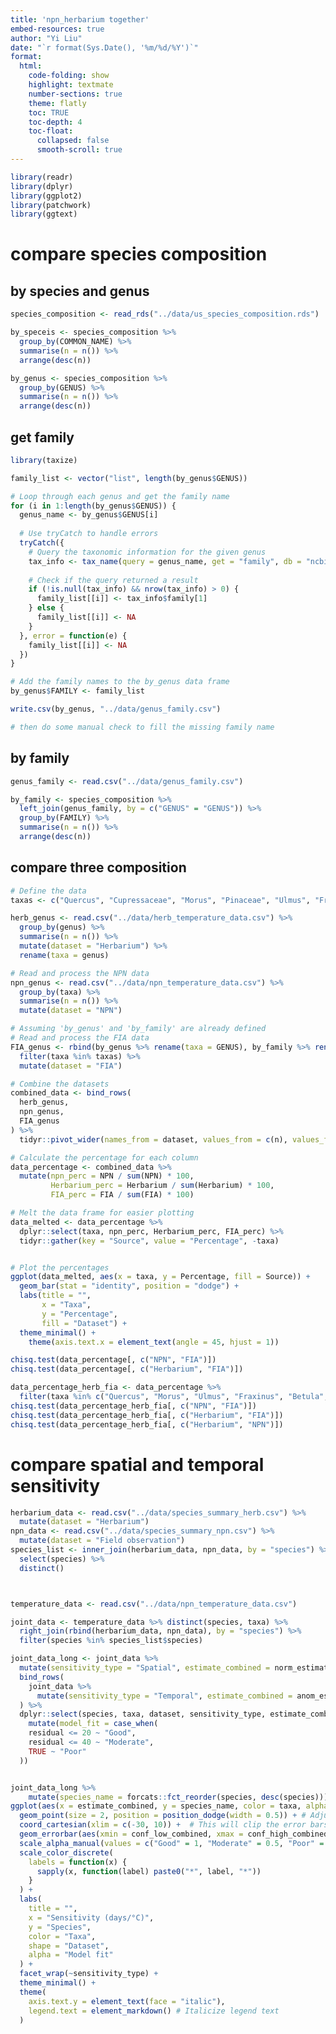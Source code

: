 ```yaml
---
title: 'npn_herbarium together'
embed-resources: true
author: "Yi Liu"
date: "`r format(Sys.Date(), '%m/%d/%Y')`"
format:
  html:
    code-folding: show
    highlight: textmate
    number-sections: true
    theme: flatly
    toc: TRUE
    toc-depth: 4
    toc-float:
      collapsed: false
      smooth-scroll: true
---
```

```r
library(readr)
library(dplyr)
library(ggplot2)
library(patchwork)
library(ggtext)
```

# compare species composition

## by species and genus
```r
species_composition <- read_rds("../data/us_species_composition.rds")

by_speceis <- species_composition %>%
  group_by(COMMON_NAME) %>%
  summarise(n = n()) %>%
  arrange(desc(n))

by_genus <- species_composition %>%
  group_by(GENUS) %>%
  summarise(n = n()) %>%
  arrange(desc(n)) 
```

## get family
```r
library(taxize)

family_list <- vector("list", length(by_genus$GENUS))

# Loop through each genus and get the family name
for (i in 1:length(by_genus$GENUS)) {
  genus_name <- by_genus$GENUS[i]
  
  # Use tryCatch to handle errors
  tryCatch({
    # Query the taxonomic information for the given genus
    tax_info <- tax_name(query = genus_name, get = "family", db = "ncbi")
    
    # Check if the query returned a result
    if (!is.null(tax_info) && nrow(tax_info) > 0) {
      family_list[[i]] <- tax_info$family[1]
    } else {
      family_list[[i]] <- NA
    }
  }, error = function(e) {
    family_list[[i]] <- NA
  })
}

# Add the family names to the by_genus data frame
by_genus$FAMILY <- family_list

write.csv(by_genus, "../data/genus_family.csv")

# then do some manual check to fill the missing family name
```

## by family
```r
genus_family <- read.csv("../data/genus_family.csv")

by_family <- species_composition %>%
  left_join(genus_family, by = c("GENUS" = "GENUS")) %>%
  group_by(FAMILY) %>%
  summarise(n = n()) %>%
  arrange(desc(n))
```

## compare three composition

```r
# Define the data
taxas <- c("Quercus", "Cupressaceae", "Morus", "Pinaceae", "Ulmus", "Fraxinus", "Betula", "Acer", "Populus")

herb_genus <- read.csv("../data/herb_temperature_data.csv") %>%
  group_by(genus) %>%
  summarise(n = n()) %>%
  mutate(dataset = "Herbarium") %>%
  rename(taxa = genus)

# Read and process the NPN data
npn_genus <- read.csv("../data/npn_temperature_data.csv") %>%
  group_by(taxa) %>%
  summarise(n = n()) %>%
  mutate(dataset = "NPN")

# Assuming 'by_genus' and 'by_family' are already defined
# Read and process the FIA data
FIA_genus <- rbind(by_genus %>% rename(taxa = GENUS), by_family %>% rename(taxa = FAMILY)) %>%
  filter(taxa %in% taxas) %>%
  mutate(dataset = "FIA")

# Combine the datasets
combined_data <- bind_rows(
  herb_genus,
  npn_genus,
  FIA_genus 
) %>%
  tidyr::pivot_wider(names_from = dataset, values_from = c(n), values_fill = 0)

# Calculate the percentage for each column
data_percentage <- combined_data %>%
  mutate(npn_perc = NPN / sum(NPN) * 100,
         Herbarium_perc = Herbarium / sum(Herbarium) * 100,
         FIA_perc = FIA / sum(FIA) * 100)

# Melt the data frame for easier plotting
data_melted <- data_percentage %>%
  dplyr::select(taxa, npn_perc, Herbarium_perc, FIA_perc) %>%
  tidyr::gather(key = "Source", value = "Percentage", -taxa)


# Plot the percentages
ggplot(data_melted, aes(x = taxa, y = Percentage, fill = Source)) +
  geom_bar(stat = "identity", position = "dodge") +
  labs(title = "",
       x = "Taxa",
       y = "Percentage",
       fill = "Dataset") +
  theme_minimal() +
    theme(axis.text.x = element_text(angle = 45, hjust = 1))
```

```r
chisq.test(data_percentage[, c("NPN", "FIA")])
chisq.test(data_percentage[, c("Herbarium", "FIA")])

data_percentage_herb_fia <- data_percentage %>%
  filter(taxa %in% c("Quercus", "Morus", "Ulmus", "Fraxinus", "Betula", "Acer", "Populus"))
chisq.test(data_percentage_herb_fia[, c("NPN", "FIA")])
chisq.test(data_percentage_herb_fia[, c("Herbarium", "FIA")])
chisq.test(data_percentage_herb_fia[, c("Herbarium", "NPN")])


```


# compare spatial and temporal sensitivity
```r
herbarium_data <- read.csv("../data/species_summary_herb.csv") %>% 
  mutate(dataset = "Herbarium")
npn_data <- read.csv("../data/species_summary_npn.csv") %>% 
  mutate(dataset = "Field observation") 
species_list <- inner_join(herbarium_data, npn_data, by = "species") %>%
  select(species) %>%
  distinct()



temperature_data <- read.csv("../data/npn_temperature_data.csv")

joint_data <- temperature_data %>% distinct(species, taxa) %>%
  right_join(rbind(herbarium_data, npn_data), by = "species") %>% 
  filter(species %in% species_list$species) 

joint_data_long <- joint_data %>%
  mutate(sensitivity_type = "Spatial", estimate_combined = norm_estimate, conf_low_combined = norm_conf_low, conf_high_combined = norm_conf_high) %>%
  bind_rows(
    joint_data %>%
      mutate(sensitivity_type = "Temporal", estimate_combined = anom_estimate, conf_low_combined = anom_conf_low, conf_high_combined = anom_conf_high)
  ) %>% 
  dplyr::select(species, taxa, dataset, sensitivity_type, estimate_combined, conf_low_combined, conf_high_combined, residual) %>%     
    mutate(model_fit = case_when(
    residual <= 20 ~ "Good",
    residual <= 40 ~ "Moderate",
    TRUE ~ "Poor"
  )) 


joint_data_long %>% 
    mutate(species_name = forcats::fct_reorder(species, desc(species))) %>%
ggplot(aes(x = estimate_combined, y = species_name, color = taxa, alpha = model_fit, shape = dataset)) +
  geom_point(size = 2, position = position_dodge(width = 0.5)) + # Adjust width as needed
  coord_cartesian(xlim = c(-30, 10)) +  # This will clip the error bars instead of removing them
  geom_errorbar(aes(xmin = conf_low_combined, xmax = conf_high_combined, alpha = model_fit), width = 0, position = position_dodge(width = 0.5)) +
  scale_alpha_manual(values = c("Good" = 1, "Moderate" = 0.5, "Poor" = 0.2), labels = c("Good", "Moderate", "Poor")) +
  scale_color_discrete(
    labels = function(x) {
      sapply(x, function(label) paste0("*", label, "*"))
    }
  ) +
  labs(
    title = "",
    x = "Sensitivity (days/°C)",
    y = "Species",
    color = "Taxa",
    shape = "Dataset",
    alpha = "Model fit"
  ) +
  facet_wrap(~sensitivity_type) +
  theme_minimal() +
  theme(
    axis.text.y = element_text(face = "italic"),
    legend.text = element_markdown() # Italicize legend text
  )
```

